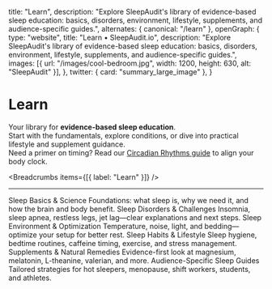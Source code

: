   title: "Learn",
  description:
    "Explore SleepAudit's library of evidence-based sleep education: basics, disorders, environment, lifestyle, supplements, and audience-specific guides.",
  alternates: { canonical: "/learn" },
  openGraph: {
    type: "website",
    title: "Learn • SleepAudit.io",
    description:
      "Explore SleepAudit's library of evidence-based sleep education: basics, disorders, environment, lifestyle, supplements, and audience-specific guides.",
    images: [{ url: "/images/cool-bedroom.jpg", width: 1200, height: 630, alt: "SleepAudit" }],
  },
  twitter: { card: "summary_large_image" },
}


# Learn

Your library for **evidence-based sleep education**.  
Start with the fundamentals, explore conditions, or dive into practical lifestyle and supplement guidance.  
Need a primer on timing? Read our [Circadian Rhythms guide](/blog/circadian-rhythms) to align your body clock.

<Breadcrumbs items={[{ label: "Learn" }]} />

---

<div className="grid gap-6 sm:grid-cols-2 lg:grid-cols-3 mt-8">

  <Link href="/learn/basics" className="group block rounded-2xl border border-neutral-800 bg-neutral-900/40 hover:bg-neutral-900 transition p-6">
    <span className="block text-xl font-semibold group-hover:underline">Sleep Basics & Science</span>
    <span className="mt-2 block text-neutral-400">
      Foundations: what sleep is, why we need it, and how the brain and body benefit.
    </span>
  </Link>

  <Link href="/learn/disorders" className="group block rounded-2xl border border-neutral-800 bg-neutral-900/40 hover:bg-neutral-900 transition p-6">
    <span className="block text-xl font-semibold group-hover:underline">Sleep Disorders & Challenges</span>
    <span className="mt-2 block text-neutral-400">
      Insomnia, sleep apnea, restless legs, jet lag—clear explanations and next steps.
    </span>
  </Link>

  <Link href="/learn/environment" className="group block rounded-2xl border border-neutral-800 bg-neutral-900/40 hover:bg-neutral-900 transition p-6">
    <span className="block text-xl font-semibold group-hover:underline">Sleep Environment & Optimization</span>
    <span className="mt-2 block text-neutral-400">
      Temperature, noise, light, and bedding—optimize your setup for better rest.
    </span>
  </Link>

  <Link href="/learn/habits" className="group block rounded-2xl border border-neutral-800 bg-neutral-900/40 hover:bg-neutral-900 transition p-6">
    <span className="block text-xl font-semibold group-hover:underline">Sleep Habits & Lifestyle</span>
    <span className="mt-2 block text-neutral-400">
      Sleep hygiene, bedtime routines, caffeine timing, exercise, and stress management.
    </span>
  </Link>

  <Link href="/learn/supplements" className="group block rounded-2xl border border-neutral-800 bg-neutral-900/40 hover:bg-neutral-900 transition p-6">
    <span className="block text-xl font-semibold group-hover:underline">Supplements & Natural Remedies</span>
    <span className="mt-2 block text-neutral-400">
      Evidence-first look at magnesium, melatonin, L-theanine, valerian, and more.
    </span>
  </Link>

  <Link href="/learn/audience" className="group block rounded-2xl border border-neutral-800 bg-neutral-900/40 hover:bg-neutral-900 transition p-6">
    <span className="block text-xl font-semibold group-hover:underline">Audience-Specific Sleep Guides</span>
    <span className="mt-2 block text-neutral-400">
      Tailored strategies for hot sleepers, menopause, shift workers, students, and athletes.
    </span>
  </Link>

</div>
